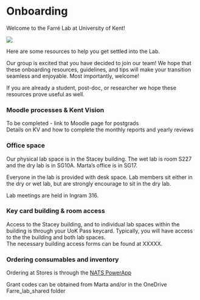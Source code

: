 # Onboarding {#onboarding}

Welcome to the Farré Lab at University of Kent!

![](img/forestgump.gif)

Here are some resources to help you get settled into the Lab.  

Our group is excited that you have decided to join our team! We hope that these onboarding resources, guidelines, and tips will make your transition seamless and enjoyable. Most importantly, welcome!  

If you are already a student, post-doc, or researcher we hope these resources prove useful as well.  


### Moodle processes & Kent Vision

To be completed - link to Moodle page for postgrads  
Details on KV and how to complete the monthly reports and yearly reviews


### Office space

Our physical lab space is in the Stacey building. The wet lab is room S227 and the dry lab is in SG10A. Marta's office is in SG17.  

Everyone in the lab is provided with desk space. Lab members sit either in the dry or wet lab, but are strongly encourage to sit in the dry lab.   

Lab meetings are held in Ingram 316.

### Key card building & room access

Access to the Stacey building, and to individual lab spaces within the building is through your UoK Pass keycard. Typically, you will have access to the the building and both lab spaces.  
The necessary building access forms can be found at XXXXX.  

### Ordering consumables and inventory

Ordering at Stores is through the [NATS PowerApp](https://apps.powerapps.com/play/e/16177b14-e9b4-4cb0-b585-cd48f7636b08/a/2fddd7e8-f3ce-40ed-85b4-f88bd3e37d1a?tenantId=51a9fa56-3f32-449a-a721-3e3f49aa5e9a&skipmetadata=true)  

Grant codes can be obtained from Marta and/or in the OneDrive Farre_lab_shared folder  


